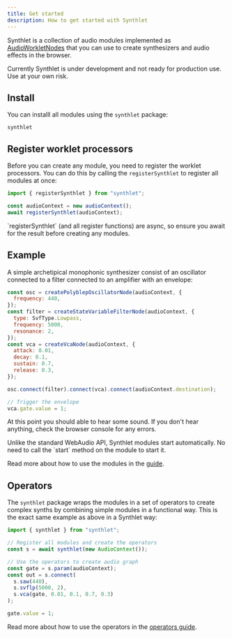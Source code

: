 ```yaml
---
title: Get started
description: How to get started with Synthlet
---
```


Synthlet is a collection of audio modules implemented as [AudioWorkletNodes](https://developer.mozilla.org/en-US/docs/Web/API/AudioWorklet) that you can use to create synthesizers and audio effects in the browser.

<Callout title="Synthlet is still wip" type="warn">
  Currently Synthlet is under development and not ready for production use. Use
  at your own risk.
</Callout>

## Install

You can installl all modules using the `synthlet` package:

```package-install
synthlet
```

## Register worklet processors

Before you can create any module, you need to register the worklet processors. You can do this by calling the `registerSynthlet` to register all modules at once:

```js
import { registerSynthlet } from "synthlet";

const audioContext = new audioContext();
await registerSynthlet(audioContext);
```

<Callout title="Register is async" type="warn">
  `registerSynthlet` (and all register functions) are async, so ensure you await
  for the result before creating any modules.
</Callout>

## Example

A simple archetipical monophonic synthesizer consist of an oscillator connected to a filter connected to an amplifier with an envelope:

```js
const osc = createPolyblepOscillatorNode(audioContext, {
  frequency: 440,
});
const filter = createStateVariableFilterNode(audioContext, {
  type: SvfType.Lowpass,
  frequency: 5000,
  resonance: 2,
});
const vca = createVcaNode(audioContext, {
  attack: 0.01,
  decay: 0.1,
  sustain: 0.7,
  release: 0.3,
});

osc.connect(filter).connect(vca).connect(audioContext.destination);

// Trigger the envelope
vca.gate.value = 1;
```

At this point you should able to hear some sound. If you don't hear anything, check the browser console for any errors.

<Callout title="No start required" type="warn">
  Unlike the standard WebAudio API, Synthlet modules start automatically. No
  need to call the `start` method on the module to start it.
</Callout>

Read more about how to use the modules in the [guide](/docs/guide).

## Operators

The `synthlet` package wraps the modules in a set of operators to create complex synths by combining simple modules in a functional way. This is the exact same example as above in a Synthlet way:

```js
import { synthlet } from "synthlet";

// Register all modules and create the operators
const s = await synthlet(new AudioContext());

// Use the operators to create audio graph
const gate = s.param(audioContext);
const out = s.connect(
  s.saw(440),
  s.svflp(5000, 2),
  s.vca(gate, 0.01, 0.1, 0.7, 0.3)
);

gate.value = 1;
```

Read more about how to use the operators in the [operators guide](/docs/dsl).
